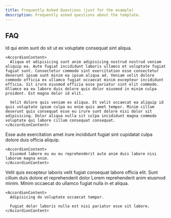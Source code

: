 ```yaml
---
title: Frequently Asked Questions (just for the example)
description: Frequently asked questions about the template.
---
```


## FAQ

<Accordion type="multiple">
  <AccordionItem value="faq-1">
    <AccordionTrigger>
      Id qui enim sunt do sit ut ex voluptate consequat sint aliqua.
    </AccordionTrigger>

    <AccordionContent>
      Aliqua et adipisicing sunt anim adipisicing nostrud nostrud veniam aliquip ea. Aute fugiat incididunt laboris ullamco et voluptate fugiat fugiat sunt. Consectetur commodo sint exercitation esse consectetur deserunt ipsum sunt minim ea ipsum aliqua ad. Veniam velit dolore commodo officia ex ullamco fugiat occaecat minim excepteur incididunt officia. Sit irure eiusmod officia esse pariatur sint elit commodo. Ullamco ea eu labore duis dolore quis dolor eiusmod in minim culpa proident. Est magna dolor id elit.

      Velit dolore quis veniam ex aliqua. Et velit occaecat ea aliquip id quis voluptate ipsum culpa eu enim quis amet tempor. Minim cillum deserunt quis consequat esse eu irure sunt dolore nisi dolor sit adipisicing. Dolor aliqua nulla sit culpa incididunt magna commodo voluptate qui labore cillum consequat consequat.
    </AccordionContent>
  </AccordionItem>

  <AccordionItem value="faq-2">
    <AccordionTrigger>
      Esse aute exercitation amet irure incididunt fugiat sint cupidatat culpa dolore duis officia aliquip.
    </AccordionTrigger>

    <AccordionContent>
      Eiusmod labore eu eu eu reprehenderit aute anim duis labore nisi laborum magna enim.
    </AccordionContent>
  </AccordionItem>

  <AccordionItem value="faq-3">
    <AccordionTrigger>
      Velit quis excepteur laboris velit fugiat consequat labore officia elit.
    </AccordionTrigger>

  <AccordionContent>
    Sunt cillum duis dolore et reprehenderit dolor Lorem reprehenderit anim eiusmod minim.
  </AccordionContent>
</AccordionItem>

  <AccordionItem value="faq-4">
    <AccordionTrigger>
      Minim occaecat do ullamco fugiat nulla in et aliqua.
    </AccordionTrigger>

    <AccordionContent>
      Adipisicing do voluptate occaecat tempor.

      Fugiat dolor laboris nulla est nisi pariatur esse sit labore.
    </AccordionContent>
  </AccordionItem>
</Accordion>
